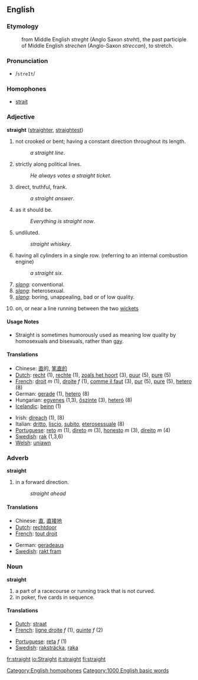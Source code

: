==English==

===Etymology===

: from Middle English ''streght'' (Anglo Saxon ''streht''), the past participle of Middle English ''strechen'' (Anglo-Saxon ''streccan''), to stretch.

===Pronunciation===

* /<tt>streIt</tt>/

===Homophones===

* [[strait]]
[[Category:English homophones]]

===Adjective===
'''straight''' ([[straighter]], [[straightest]])

# not crooked or bent; having a constant direction throughout its length.
#: ''a straight line''.
# strictly along political lines.
#: ''He always votes a straight ticket''.
# direct, truthful, frank.
#: ''a straight answer''.
# as it should be.
#: ''Everything is straight now''.
# undiluted.
#: ''straight whiskey''.
# having all cylinders in a single row. (referring to an internal combustion engine)
#: ''a straight six''.
# ''[[slang]]'': conventional.
# ''[[slang]]'': heterosexual.
# ''[[slang]]'': boring, unappealing, bad or of low quality.
#{{cricket}} on, or near a line running between the two [[wicket]]s

====Usage Notes====

* Straight is sometimes humorously used as meaning low quality by homosexuals and bisexuals, rather than [[gay]].

====Translations====

{{top}}
* Chinese: [[直]]的, [[笔直的]]
* [[Dutch]]: [[recht]] (1), [[rechte]] (1), [[zoals het hoort]] (3), [[puur]] (5), [[pure]] (5)
* [[French]]: [[droit]] ''m'' (1), [[droite]] ''f'' (1), [[comme il faut]] (3), [[pur]] (5), [[pure]] (5), [[hetero]] (8)
* German: [[gerade]] (1), [[hetero]] (8)
* Hungarian: [[egyenes]] (1,3), [[őszinte]] (3), [[heteró]] (8)
* [[w:Icelandic language|Icelandic]]: [[beinn]] (1)
{{mid}}
* Irish: [[díreach]] (1), (8)
* Italian: [[dritto]], [[liscio]], [[subito]], [[eterosessuale]] (8)
* [[Portuguese]]: [[reto]] ''m'' (1), [[direto]] ''m'' (3), [[honesto]] ''m'' (3), [[direito]] ''m'' (4)
* [[Swedish]]: [[rak]] (1,3,6)
* [[Welsh]]: [[uniawn]]
{{bottom}}

===Adverb===
'''straight'''

# in a forward direction.
#: ''straight ahead''

====Translations====

{{top}}
* Chinese: [[直]], [[直接地]]
* [[Dutch]]: [[rechtdoor]]
* [[French]]: [[tout droit]]
{{mid}}
* German: [[geradeaus]]
* [[Swedish]]: [[rakt fram]]
{{bottom}}

===Noun===
'''straight'''

# a part of a racecourse or running track that is not curved.
# in poker, five cards in sequence.

====Translations====

{{top}}
* [[Dutch]]: [[straat]]
* [[French]]: [[ligne droite]] ''f'' (1), [[quinte]] ''f'' (2)
{{mid}}
* [[Portuguese]]: [[reta]] ''f'' (1)
* [[Swedish]]: [[raksträcka]], [[raka]]
{{bottom}}

[[Category:1000 English basic words]]

[[fr:straight]]
[[io:Straight]]
[[it:straight]]
[[fi:straight]]